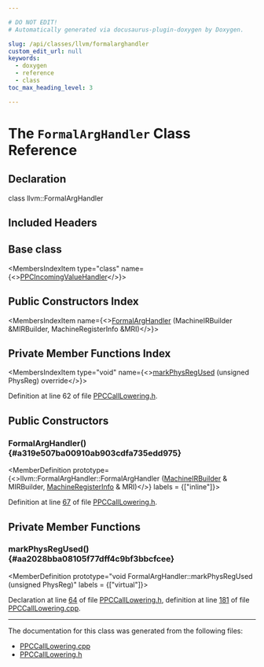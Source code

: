 ```yaml
---

# DO NOT EDIT!
# Automatically generated via docusaurus-plugin-doxygen by Doxygen.

slug: /api/classes/llvm/formalarghandler
custom_edit_url: null
keywords:
  - doxygen
  - reference
  - class
toc_max_heading_level: 3

---
```





# The `FormalArgHandler` Class Reference

<DoxygenPage pluginConfig={pluginConfig}>



## Declaration

<CodeBlock>class llvm::FormalArgHandler</CodeBlock>

## Included Headers

<IncludesList>
<IncludesListItem
  filePath="Target/PowerPC/GISel/PPCCallLowering.h"
  permalink="/docs/api/files/lib/lib/target/lib/target/powerpc/lib/target/powerpc/gisel/ppccalllowering-h"
  isLocal="true" />
</IncludesList>

## Base class

<MembersIndex>

<MembersIndexItem
  type="class"
  name={<><a href="/docs/api/classes/llvm/ppcincomingvaluehandler">PPCIncomingValueHandler</a></>}>
</MembersIndexItem>

</MembersIndex>

## Public Constructors Index

<MembersIndex>

<MembersIndexItem
  name={<><a href="#a319e507ba00910ab903cdfa735edd975">FormalArgHandler</a> (MachineIRBuilder &amp;MIRBuilder, MachineRegisterInfo &amp;MRI)</>}>
</MembersIndexItem>

</MembersIndex>

## Private Member Functions Index

<MembersIndex>

<MembersIndexItem
  type="void"
  name={<><a href="#aa2028bba08105f77dff4c9bf3bbcfcee">markPhysRegUsed</a> (unsigned PhysReg) override</>}>
</MembersIndexItem>

</MembersIndex>


Definition at line 62 of file <a href="/docs/api/files/lib/lib/target/lib/target/powerpc/lib/target/powerpc/gisel/ppccalllowering-h">PPCCallLowering.h</a>.

<SectionDefinition>

## Public Constructors

### FormalArgHandler() {#a319e507ba00910ab903cdfa735edd975}

<MemberDefinition
  prototype={<>llvm::FormalArgHandler::FormalArgHandler (<a href="/docs/api/classes/llvm/machineirbuilder">MachineIRBuilder</a> &amp; MIRBuilder, <a href="/docs/api/classes/llvm/machineregisterinfo">MachineRegisterInfo</a> &amp; MRI)</>}
  labels = {["inline"]}>

Definition at line <a href="/docs/api/files/lib/lib/target/lib/target/powerpc/lib/target/powerpc/gisel/ppccalllowering-h/#l00067">67</a> of file <a href="/docs/api/files/lib/lib/target/lib/target/powerpc/lib/target/powerpc/gisel/ppccalllowering-h">PPCCallLowering.h</a>.
</MemberDefinition>

</SectionDefinition>

<SectionDefinition>

## Private Member Functions

### markPhysRegUsed() {#aa2028bba08105f77dff4c9bf3bbcfcee}

<MemberDefinition
  prototype="void FormalArgHandler::markPhysRegUsed (unsigned PhysReg)"
  labels = {["virtual"]}>

Declaration at line <a href="/docs/api/files/lib/lib/target/lib/target/powerpc/lib/target/powerpc/gisel/ppccalllowering-h/#l00064">64</a> of file <a href="/docs/api/files/lib/lib/target/lib/target/powerpc/lib/target/powerpc/gisel/ppccalllowering-h">PPCCallLowering.h</a>, definition at line <a href="/docs/api/files/lib/lib/target/lib/target/powerpc/lib/target/powerpc/gisel/ppccalllowering-cpp/#l00181">181</a> of file <a href="/docs/api/files/lib/lib/target/lib/target/powerpc/lib/target/powerpc/gisel/ppccalllowering-cpp">PPCCallLowering.cpp</a>.
</MemberDefinition>

</SectionDefinition>

<hr/>

The documentation for this class was generated from the following files:

<ul>
<li><a href="/docs/api/files/lib/lib/target/lib/target/powerpc/lib/target/powerpc/gisel/ppccalllowering-cpp">PPCCallLowering.cpp</a></li>
<li><a href="/docs/api/files/lib/lib/target/lib/target/powerpc/lib/target/powerpc/gisel/ppccalllowering-h">PPCCallLowering.h</a></li>
</ul>

</DoxygenPage>
